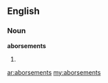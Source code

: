 ==English==

===Noun===
'''aborsements'''

# {{plural of|[[aborsement]]}}

[[ar:aborsements]]
[[my:aborsements]]